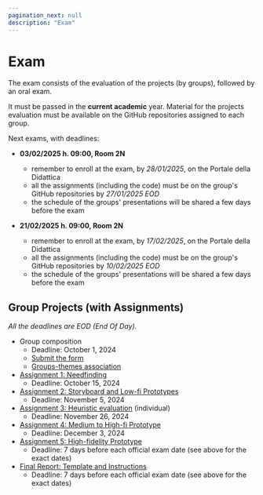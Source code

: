 ```yaml
---
pagination_next: null
description: "Exam"
---
```


# Exam

The exam consists of the evaluation of the projects (by groups), followed by an oral exam.

It must be passed in the **current academic** year. Material for the projects evaluation must be available on the GitHub repositories assigned to each group.

Next exams, with deadlines:

- **03/02/2025 h. 09:00, Room 2N**
  - remember to enroll at the exam, by *28/01/2025*, on the Portale della Didattica
  - all the assignments (including the code) must be on the group's GitHub repositories by *27/01/2025 EOD*
  - the schedule of the groups' presentations will be shared a few days before the exam

- **21/02/2025 h. 09:00, Room 2N**
  - remember to enroll at the exam, by *17/02/2025*, on the Portale della Didattica
  - all the assignments (including the code) must be on the group's GitHub repositories by *10/02/2025 EOD*
  - the schedule of the groups' presentations will be shared a few days before the exam

## Group Projects (with Assignments)

*All the deadlines are EOD (End Of Day).*

- Group composition
  - Deadline: October 1, 2024
  - [Submit the form](https://forms.gle/sdGcaqZb4pFMUS85A)
  - [Groups-themes association](https://docs.google.com/spreadsheets/d/1Dy1eRAqTnAiC7KKlKHLXzW0pStL0kbwSZ34NvKwtSZs)
- [Assignment 1: Needfinding](https://polito-hci-2024.github.io/materials/assignments/A1-needfinding.pdf)
  - Deadline: October 15, 2024
- [Assignment 2: Storyboard and Low-fi Prototypes](https://polito-hci-2024.github.io/materials/assignments/A2-storyboard-paper-prototypes.pdf)
  - Deadline: November 5, 2024
- [Assignment 3: Heuristic evaluation](https://polito-hci-2024.github.io/materials/assignments/A3-heuristic-evaluation.pdf) (individual)
  - Deadline: November 26, 2024
- [Assignment 4: Medium to High-fi Prototype](https://polito-hci-2024.github.io/materials/assignments/A4-mid-to-hi-fidelity.pdf)
  - Deadline: December 3, 2024
- [Assignment 5: High-fidelity Prototype](https://polito-hci-2024.github.io/materials/assignments/A5-high-fidelity-prototype.pdf)
  - Deadline: 7 days before each official exam date (see above for the exact dates)
- [Final Report: Template and Instructions](https://polito-hci-2024.github.io/materials/assignments/final-report-instructions.pdf)
  - Deadline: 7 days before each official exam date (see above for the exact dates)
